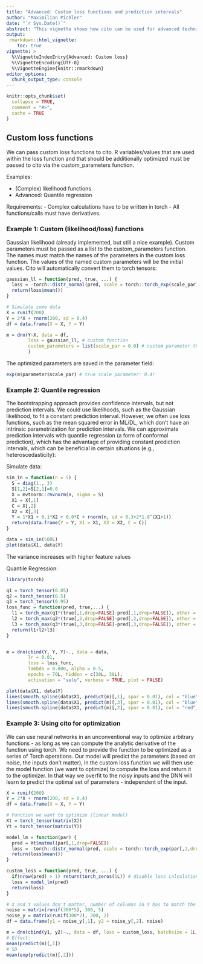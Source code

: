 ```yaml
---
title: "Advanced: Custom loss functions and prediction intervals"
author: "Maximilian Pichler"
date: "`r Sys.Date()`"
abstract: "This vignette shows how cito can be used for advanced techniques such as custom loss functions."
output:
 rmarkdown::html_vignette:
    toc: true
vignette: >
  %\VignetteIndexEntry{Advanced: Custom loss}
  %\VignetteEncoding{UTF-8}
  %\VignetteEngine{knitr::rmarkdown}
editor_options: 
  chunk_output_type: console
---
```


```r
knitr::opts_chunk$set(
  collapse = TRUE,
  comment = "#>",
  cache = TRUE
)
```

## Custom loss functions

We can pass custom loss functions to cito. R variables/values that are used within the loss function and that should be additionally optimized must be passed to cito via the custom_parameters function.

Examples:

-   (Complex) likelihood functions
-   Advanced: Quantile regression

Requirements: - Complex calculations have to be written in torch - All functions/calls must have derivatives.

### Example 1: Custom (likelihood/loss) functions

Gaussian likelihood (already implemented, but still a nice example). Custom parameters must be passed as a list to the custom_parameters function. The names must match the names of the parameters in the custom loss function. The values of the named custom parameters will be the initial values. Cito will automatically convert them to torch tensors:

```r

gaussian_ll = function(pred, true, ...) {
  loss = -torch::distr_normal(pred, scale = torch::torch_exp(scale_par))$log_prob(true)
  return(loss$mean())
}

# Simulate some data
X = runif(200)
Y = 2*X + rnorm(200, sd = 0.4)
df = data.frame(X = X, Y = Y)

m = dnn(Y~X, data = df, 
        loss = gaussian_ll, # custom function 
        custom_parameters = list(scale_par = 0.0) # custom parameter that should be addtionally optimized
        )
```

The optimized parameters are saved in the parameter field:

```r
exp(m$parameter$scale_par) # true scale parameter: 0.4!
```

### Example 2: Quantile regression

The bootstrapping approach provides confidence intervals, but not prediction intervals. We could use likelihoods, such as the Gaussian likelihood, to fit a constant prediction interval. However, we often use loss functions, such as the mean squared error in ML/DL, which don't have an intrinsic parametrization for prediction intervals. We can approximate prediction intervals with quantile regression (a form of conformal prediction), which has the advantage of providing constant prediction intervals, which can be beneficial in certain situations (e.g., heteroscedasticity):

Simulate data:

```r
sim_in = function(n = 5) {
  S = diag(1., 3)
  S[1,2]=S[2,1]=0.0
  X = mvtnorm::rmvnorm(n, sigma = S)
  X1 = X[,1]
  C = X[,2]
  X2 = X[,3]
  Y = 1*X1 + 0.1*X2 + 0.0*C + rnorm(n, sd = 0.3+2*1.8^(X1+1))
  return(data.frame(Y = Y, X1 = X1, X2 = X2, C = C))
}

data = sim_in(500L)
plot(data$X1, data$Y)
```

The variance increases with higher feature values

Quantile Regression:

```r
library(torch)

q1 = torch_tensor(0.05)
q2 = torch_tensor(0.5)
q3 = torch_tensor(0.95)
loss_func = function(pred, true,...) {
  l1 = torch_max(q1*(true[,1,drop=FALSE]-pred[,1,drop=FALSE]), other = (1.0-q1)*(pred[,1,drop=FALSE]-true[,1,drop=FALSE]))
  l2 = torch_max(q2*(true[,2,drop=FALSE]-pred[,2,drop=FALSE]), other = (1.0-q2)*(pred[,2,drop=FALSE]-true[,2,drop=FALSE]))
  l3 = torch_max(q3*(true[,3,drop=FALSE]-pred[,3,drop=FALSE]), other = (1.0-q3)*(pred[,3,drop=FALSE]-true[,3,drop=FALSE]))
  return(l1+l2+l3)
}


m = dnn(cbind(Y, Y, Y)~., data = data, 
        lr = 0.01,
        loss = loss_func,
        lambda = 0.000, alpha = 0.5,
        epochs = 70L, hidden = c(30L, 30L), 
        activation = "selu", verbose = TRUE, plot = FALSE)

plot(data$X1, data$Y)
lines(smooth.spline(data$X1, predict(m)[,1], spar = 0.01), col = "blue")
lines(smooth.spline(data$X1, predict(m)[,3], spar = 0.01), col = "blue")
lines(smooth.spline(data$X1, predict(m)[,2], spar = 0.01), col = "red")
```

### Example 3: Using cito for optimization

We can use neural networks in an unconventional way to optimize arbitrary functions - as long as we can compute the analytic derivative of the function using torch. We need to provide the function to be optimized as a series of Torch operations. Our model will predict the parameters (based on noise, the inputs don't matter), in the custom loss function we will then use the model function (we want to optimize) to compute the loss and return it to the optimizer. In that way we overfit to the noisy inputs and the DNN will learn to predict the optimal set of parameters - independent of the input.

```r
X = runif(200)
Y = 2*X + rnorm(200, sd = 0.4)
df = data.frame(X = X, Y = Y)

# Function we want to optimize (linear model)
Xt = torch_tensor(matrix(X))
Yt = torch_tensor(matrix(Y))

model_lm = function(par) {
  pred = Xt$matmul(par[,1,drop=FALSE])
  loss = -torch::distr_normal(pred, scale = torch::torch_exp(par[,2,drop=FALSE]))$log_prob(Yt)
  return(loss$mean())
}

custom_loss = function(pred, true, ...) {
  if(nrow(pred) > 1) return(torch_zeros(1L)) # disable loss calculation
  loss = model_lm(pred)
  return(loss)
}

# X and Y values don't matter, number of columns in Y has to match the number of parameters we want to optimize
noise = matrix(runif(300*5), 300, 5)
noise_y = matrix(runif(300*2), 300, 2)
df = data.frame(y1 = noise_y[,1], y2 = noise_y[,2], noise)

m = dnn(cbind(y1, y2)~., data = df, loss = custom_loss, batchsize = 1L, epochs = 20L)
# Effect:
mean(predict(m)[,1])
# SD
mean(exp(predict(m)[,2]))
```
